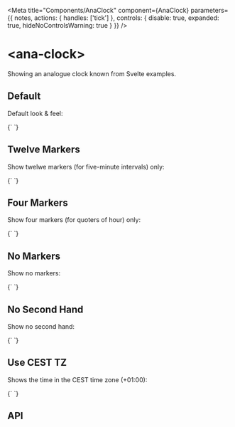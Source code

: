 
<Meta
  title="Components/AnaClock"
  component={AnaClock}
  parameters={{
    notes,
    actions: { handles: ['tick'] },
    controls: { disable: true, expanded: true, hideNoControlsWarning: true }
  }}
/>

# &lt;ana-clock&gt;

Showing an analogue clock known from Svelte examples.

## Default

Default look &amp; feel:

<Canvas withToolbar>
  <Story name="Default">
    {`
<ana-clock></ana-clock>
`}
  </Story>
</Canvas>

## Twelve Markers

Show twelwe markers (for five-minute intervals) only:

<Canvas withToolbar>
  <Story name="Twelve Markers">
    {`
<ana-clock markers=twelve></ana-clock>
`}
  </Story>
</Canvas>

## Four Markers

Show four markers (for quoters of hour) only:

<Canvas withToolbar>
  <Story name="Four Markers">
    {`
<ana-clock markers=four></ana-clock>
`}
  </Story>
</Canvas>

## No Markers

Show no markers:

<Canvas withToolbar>
  <Story name="No Markers">
    {`
<ana-clock markers=none></ana-clock>
`}
  </Story>
</Canvas>

## No Second Hand

Show no second hand:

<Canvas withToolbar>
  <Story name="No Second Hand">
    {`
<ana-clock secondhand=false></ana-clock>
`}
  </Story>
</Canvas>

## Use CEST TZ

Shows the time in the CEST time zone (+01:00):

<Canvas withToolbar>
  <Story name="Use CEST TZ">
    {`
<ana-clock offset=60></ana-clock>
`}
  </Story>
</Canvas>

## API

<ArgsTable of={AnaClock} />

